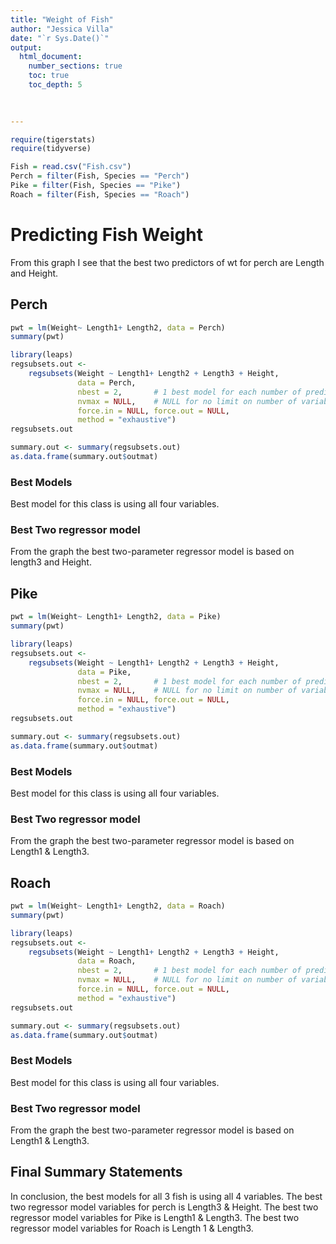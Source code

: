 ```yaml
---
title: "Weight of Fish"
author: "Jessica Villa"
date: "`r Sys.Date()`"  
output: 
  html_document:
    number_sections: true
    toc: true
    toc_depth: 5

 
    
---
```



```r
require(tigerstats)
require(tidyverse)

Fish = read.csv("Fish.csv")
Perch = filter(Fish, Species == "Perch")
Pike = filter(Fish, Species == "Pike")
Roach = filter(Fish, Species == "Roach")
```

# Predicting Fish Weight
From this graph I see that the best two predictors of wt for perch are Length and Height.

## Perch

```r
pwt = lm(Weight~ Length1+ Length2, data = Perch)
summary(pwt)
```

```r
library(leaps)
regsubsets.out <-
    regsubsets(Weight ~ Length1+ Length2 + Length3 + Height,
               data = Perch,
               nbest = 2,       # 1 best model for each number of predictors
               nvmax = NULL,    # NULL for no limit on number of variables
               force.in = NULL, force.out = NULL,
               method = "exhaustive")
regsubsets.out
```

```r
summary.out <- summary(regsubsets.out)
as.data.frame(summary.out$outmat)
```

### Best Models

Best model for this class is using all four variables. 

### Best Two regressor model

From the graph the best two-parameter regressor model is based on length3 and Height. 

## Pike

```r
pwt = lm(Weight~ Length1+ Length2, data = Pike)
summary(pwt)
```

```r
library(leaps)
regsubsets.out <-
    regsubsets(Weight ~ Length1+ Length2 + Length3 + Height,
               data = Pike,
               nbest = 2,       # 1 best model for each number of predictors
               nvmax = NULL,    # NULL for no limit on number of variables
               force.in = NULL, force.out = NULL,
               method = "exhaustive")
regsubsets.out
```

```r
summary.out <- summary(regsubsets.out)
as.data.frame(summary.out$outmat)
```


### Best Models

Best model for this class is using all four variables. 

### Best Two regressor model

From the graph the best two-parameter regressor model is based on Length1 & Length3. 

## Roach

```r
pwt = lm(Weight~ Length1+ Length2, data = Roach)
summary(pwt)
```

```r
library(leaps)
regsubsets.out <-
    regsubsets(Weight ~ Length1+ Length2 + Length3 + Height,
               data = Roach,
               nbest = 2,       # 1 best model for each number of predictors
               nvmax = NULL,    # NULL for no limit on number of variables
               force.in = NULL, force.out = NULL,
               method = "exhaustive")
regsubsets.out
```

```r
summary.out <- summary(regsubsets.out)
as.data.frame(summary.out$outmat)
```

### Best Models

Best model for this class is using all four variables. 

### Best Two regressor model

From the graph the best two-parameter regressor model is based on Length1 & Length3. 

## Final Summary Statements

 
In conclusion, the best models for all 3 fish is using all 4 variables. The best two regressor model variables for perch is Length3 & Height. The best two regressor model variables for Pike is Length1 & Length3. The best two regressor model variables for Roach is Length 1 & Length3. 